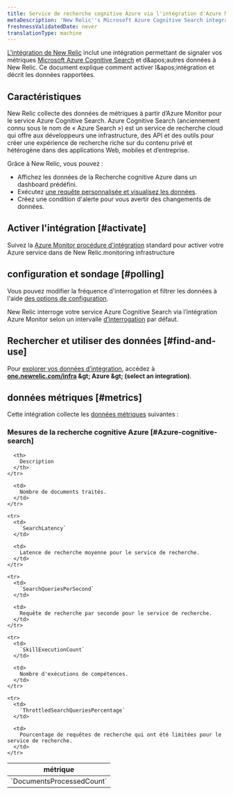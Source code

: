 ```yaml
---
title: Service de recherche cognitive Azure via l'intégration d'Azure Monitor
metaDescription: 'New Relic''s Microsoft Azure Cognitive Search integration: what data it reports and how to enable it.'
freshnessValidatedDate: never
translationType: machine
---
```


[L'intégration de New Relic](/docs/infrastructure/introduction-infra-monitoring) inclut une intégration permettant de signaler vos métriques [Microsoft Azure Cognitive Search](https://azure.microsoft.com/en-in/products/search/) et d&amp;apos;autres données à New Relic. Ce document explique comment activer l&amp;apos;intégration et décrit les données rapportées.

## Caractéristiques

New Relic collecte des données de métriques à partir d’Azure Monitor pour le service Azure Cognitive Search. Azure Cognitive Search (anciennement connu sous le nom de « Azure Search ») est un service de recherche cloud qui offre aux développeurs une infrastructure, des API et des outils pour créer une expérience de recherche riche sur du contenu privé et hétérogène dans des applications Web, mobiles et d’entreprise.

Grâce à New Relic, vous pouvez :

* Affichez les données de la Recherche cognitive Azure dans un dashboard prédéfini.
* Exécutez [une requête personnalisée et visualisez les données](/docs/infrastructure/integrations-getting-started/getting-started/use-integration-data-new-relic-insights).
* Créez une condition d'alerte pour vous avertir des changements de données.

## Activer l'intégration [#activate]

Suivez la [Azure Monitor procédure d'intégration](/docs/infrastructure/microsoft-azure-integrations/azure-integrations-list/azure-monitor) standard pour activer votre Azure service dans de New Relic.monitoring infrastructure

## configuration et sondage [#polling]

Vous pouvez modifier la fréquence d'interrogation et filtrer les données à l'aide [des options de configuration](/docs/infrastructure/microsoft-azure-integrations/azure-integrations-list/azure-monitor/#settings).

New Relic interroge votre service Azure Cognitive Search via l’intégration Azure Monitor selon un intervalle [d’interrogation](/docs/infrastructure/microsoft-azure-integrations/azure-integrations-list/azure-monitor/#settings) par défaut.

## Rechercher et utiliser des données [#find-and-use]

Pour [explorer vos données d’intégration](/docs/infrastructure/integrations/find-use-infrastructure-integration-data), accédez à <DNT>**[one.newrelic.com/infra](https://one.newrelic.com/infra) &amp;gt; Azure &amp;gt; (select an integration)**</DNT>.

## données métriques [#metrics]

Cette intégration collecte les [données métriques](/docs/infrastructure/integrations-getting-started/getting-started/understand-integration-data-data-types#metric) suivantes :

### Mesures de la recherche cognitive Azure [#Azure-cognitive-search]

<table>
  <thead>
    <tr>
      <th style={{ width: "300px" }}>
        métrique
      </th>

      <th>
        Description
      </th>
    </tr>
  </thead>

  <tbody>
    <tr>
      <td>
        `DocumentsProcessedCount`
      </td>

      <td>
        Nombre de documents traités.
      </td>
    </tr>

    <tr>
      <td>
        `SearchLatency`
      </td>

      <td>
        Latence de recherche moyenne pour le service de recherche.
      </td>
    </tr>

    <tr>
      <td>
        `SearchQueriesPerSecond`
      </td>

      <td>
        Requête de recherche par seconde pour le service de recherche.
      </td>
    </tr>

    <tr>
      <td>
        `SkillExecutionCount`
      </td>

      <td>
        Nombre d'exécutions de compétences.
      </td>
    </tr>

    <tr>
      <td>
        `ThrottledSearchQueriesPercentage`
      </td>

      <td>
        Pourcentage de requêtes de recherche qui ont été limitées pour le service de recherche.
      </td>
    </tr>
  </tbody>
</table>